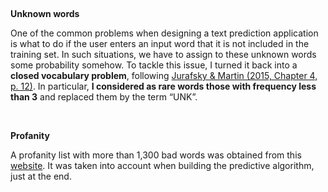  

**Unknown words**

One of the common problems when designing a text prediction application is what to do if the user enters an input word that it is not included in the training set. In such situations, we have to assign to these unknown words some probability somehow. To tackle this issue, I turned it back into a **closed vocabulary problem**, following <a href="https://web.stanford.edu/~jurafsky/slp3/4.pdf" target="_blank">Jurafsky & Martin (2015, Chapter 4, p. 12)</a>. In particular, **I considered as rare words those with frequency less than 3** and replaced them by the term "UNK".

 

**Profanity**

A profanity list with more than 1,300 bad words was obtained from this <a href="https://www.cs.cmu.edu/~biglou/resources/bad-words.txt" target="_blank">website</a>. It was taken into account when building the predictive algorithm, just at the end.